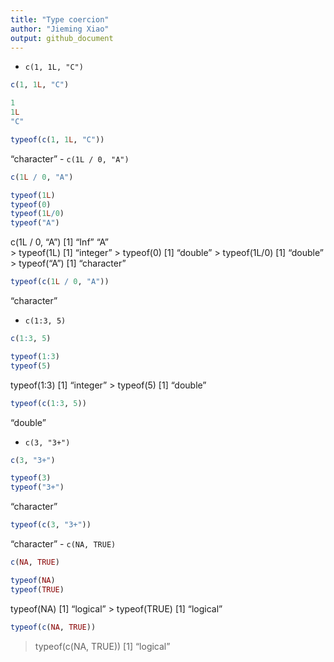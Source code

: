 ```yaml
---
title: "Type coercion"
author: "Jieming Xiao"
output: github_document
---
```


-   `c(1, 1L, "C")`

```r
c(1, 1L, "C")
```

```r
1
1L
"C"
```

```r
typeof(c(1, 1L, "C"))
```
"character"
-   `c(1L / 0, "A")`

```r
c(1L / 0, "A")
```

```r
typeof(1L)
typeof(0)
typeof(1L/0)
typeof("A")
```
 c(1L / 0, "A")
[1] "Inf" "A"  
> typeof(1L)
[1] "integer"
> typeof(0)
[1] "double"
> typeof(1L/0)
[1] "double"
> typeof("A")
[1] "character"

```r
typeof(c(1L / 0, "A"))
```
"character"

-   `c(1:3, 5)`

```r
c(1:3, 5)
```

```r
typeof(1:3)
typeof(5)
```
typeof(1:3)
[1] "integer"
> typeof(5)
[1] "double"

```r
typeof(c(1:3, 5))
```
 "double"

-   `c(3, "3+")`

```r
c(3, "3+")
```

```r
typeof(3)
typeof("3+")
```
"character"

```r
typeof(c(3, "3+"))
```
"character"
-   `c(NA, TRUE)`

```r
c(NA, TRUE)
```

```r
typeof(NA)
typeof(TRUE)
```
typeof(NA)
[1] "logical"
> typeof(TRUE)
[1] "logical"

```r
typeof(c(NA, TRUE))
```

> typeof(c(NA, TRUE))
[1] "logical"